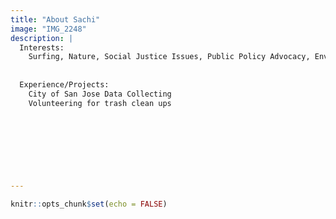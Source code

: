 ```yaml
---
title: "About Sachi"
image: "IMG_2248" 
description: |
  Interests: 
    Surfing, Nature, Social Justice Issues, Public Policy Advocacy, Environmental Jusitice, Animals 
  
  
  Experience/Projects:
    City of San Jose Data Collecting 
    Volunteering for trash clean ups 

  
    
      

  
  
  
---
```


```r
knitr::opts_chunk$set(echo = FALSE)
```

